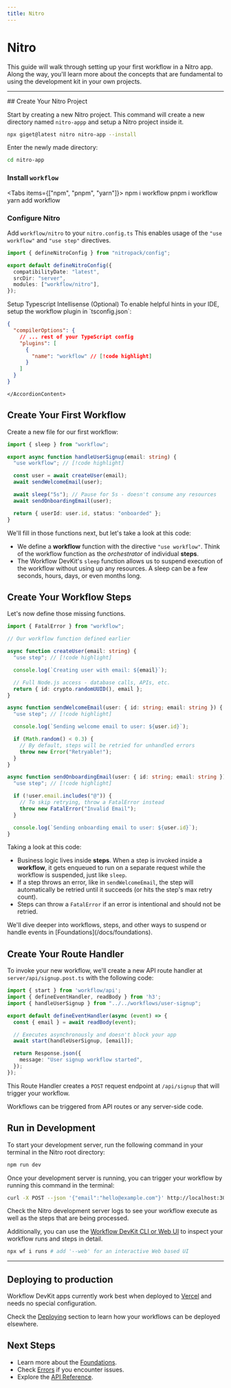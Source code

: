 ```yaml
---
title: Nitro
---
```


# Nitro

This guide will walk through setting up your first workflow in a Nitro app. Along the way, you'll learn more about the concepts that are fundamental to using the development kit in your own projects.

---

<Steps>

<Step>
## Create Your Nitro Project

Start by creating a new Nitro project. This command will create a new directory named `nitro-appp` and setup a Nitro project inside it.

```bash
npx giget@latest nitro nitro-app --install
```

Enter the newly made directory:

```bash
cd nitro-app
```

### Install `workflow`

<Tabs items={["npm", "pnpm", "yarn"]}>
  <Tab value="npm">
    <CodeBlock>npm i workflow</CodeBlock>
  </Tab>
  <Tab value="pnpm">
    <CodeBlock>pnpm i workflow</CodeBlock>
  </Tab>
  <Tab value="yarn">
    <CodeBlock>yarn add workflow</CodeBlock>
  </Tab>
</Tabs>

### Configure Nitro

Add `workflow/nitro` to your `nitro.config.ts` This enables usage of the `"use workflow"` and `"use step"` directives.

```typescript title="nitro.config.ts" lineNumbers
import { defineNitroConfig } from "nitropack/config";

export default defineNitroConfig({
  compatibilityDate: "latest",
  srcDir: "server",
  modules: ["workflow/nitro"],
});
```

<Accordion type="single" collapsible>
  <AccordionItem value="typescript-intellisense" className="[&_h3]:my-0">
    <AccordionTrigger className="[&_p]:my-0 text-lg [&_p]:text-foreground">
      Setup Typescript Intellisense (Optional)
    </AccordionTrigger>
    <AccordionContent className="[&_p]:my-2">
To enable helpful hints in your IDE, setup the workflow plugin in `tsconfig.json`:

```json title="tsconfig.json" lineNumbers
{
  "compilerOptions": {
    // ... rest of your TypeScript config
    "plugins": [
      {
        "name": "workflow" // [!code highlight]
      }
    ]
  }
}
```

    </AccordionContent>

  </AccordionItem>
</Accordion>

</Step>

<Step>

## Create Your First Workflow

Create a new file for our first workflow:

```typescript title="workflows/user-signup.ts" lineNumbers
import { sleep } from "workflow";

export async function handleUserSignup(email: string) {
  "use workflow"; // [!code highlight]

  const user = await createUser(email);
  await sendWelcomeEmail(user);

  await sleep("5s"); // Pause for 5s - doesn't consume any resources
  await sendOnboardingEmail(user);

  return { userId: user.id, status: "onboarded" };
}
```

We'll fill in those functions next, but let's take a look at this code:

- We define a **workflow** function with the directive `"use workflow"`. Think of the workflow function as the _orchestrator_ of individual **steps**.
- The Workflow DevKit's `sleep` function allows us to suspend execution of the workflow without using up any resources. A sleep can be a few seconds, hours, days, or even months long.

## Create Your Workflow Steps

Let's now define those missing functions.

```typescript title="workflows/user-signup.ts" lineNumbers
import { FatalError } from "workflow";

// Our workflow function defined earlier

async function createUser(email: string) {
  "use step"; // [!code highlight]

  console.log(`Creating user with email: ${email}`);

  // Full Node.js access - database calls, APIs, etc.
  return { id: crypto.randomUUID(), email };
}

async function sendWelcomeEmail(user: { id: string; email: string }) {
  "use step"; // [!code highlight]

  console.log(`Sending welcome email to user: ${user.id}`);

  if (Math.random() < 0.3) {
    // By default, steps will be retried for unhandled errors
    throw new Error("Retryable!");
  }
}

async function sendOnboardingEmail(user: { id: string; email: string }) {
  "use step"; // [!code highlight]

  if (!user.email.includes("@")) {
    // To skip retrying, throw a FatalError instead
    throw new FatalError("Invalid Email");
  }

  console.log(`Sending onboarding email to user: ${user.id}`);
}
```

Taking a look at this code:

- Business logic lives inside **steps**. When a step is invoked inside a **workflow**, it gets enqueued to run on a separate request while the workflow is suspended, just like `sleep`.
- If a step throws an error, like in `sendWelcomeEmail`, the step will automatically be retried until it succeeds (or hits the step's max retry count).
- Steps can throw a `FatalError` if an error is intentional and should not be retried.

<Callout>
  We'll dive deeper into workflows, steps, and other ways to suspend or handle
  events in [Foundations](/docs/foundations).
</Callout>

</Step>

<Step>

## Create Your Route Handler

To invoke your new workflow, we'll create a new API route handler at `server/api/signup.post.ts` with the following code:

```typescript title="server/api/signup.post.ts"
import { start } from 'workflow/api';
import { defineEventHandler, readBody } from 'h3';
import { handleUserSignup } from "../../workflows/user-signup";

export default defineEventHandler(async (event) => {
  const { email } = await readBody(event);

  // Executes asynchronously and doesn't block your app
  await start(handleUserSignup, [email]);

  return Response.json({
    message: "User signup workflow started",
  });
});
```

This Route Handler creates a `POST` request endpoint at `/api/signup` that will trigger your workflow.

<Callout>
  Workflows can be triggered from API routes or any server-side
  code.
</Callout>

</Step>

<Step>

## Run in Development

To start your development server, run the following command in your terminal in the Nitro root directory:

```bash
npm run dev
```

Once your development server is running, you can trigger your workflow by running this command in the terminal:

```bash
curl -X POST --json '{"email":"hello@example.com"}' http://localhost:3000/api/signup
```

Check the Nitro development server logs to see your workflow execute as well as the steps that are being processed.

Additionally, you can use the [Workflow DevKit CLI or Web UI](/docs/observability) to inspect your workflow runs and steps in detail.

```bash
npx wf i runs # add '--web' for an interactive Web based UI
```

</Step>

</Steps>

---

## Deploying to production

Workflow DevKit apps currently work best when deployed to [Vercel](https://vercel.com/home) and needs no special configuration.

Check the [Deploying](/docs/deploying) section to learn how your workflows can be deployed elsewhere.

## Next Steps

- Learn more about the [Foundations](/docs/foundations).
- Check [Errors](/docs/errors) if you encounter issues.
- Explore the [API Reference](/docs/api-reference).

